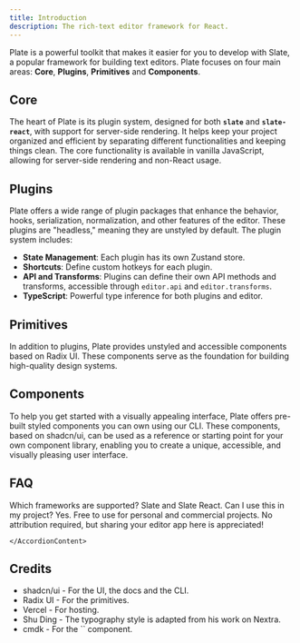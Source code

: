 ```yaml
---
title: Introduction
description: The rich-text editor framework for React.
---
```


Plate is a powerful toolkit that makes it easier for you to develop with <Link href="https://docs.slatejs.org/">Slate</Link>, a popular framework for building text editors. Plate focuses on four main areas: **Core**, **Plugins**, **Primitives** and **Components**.

## Core

The heart of Plate is its plugin system, designed for both **`slate`** and **`slate-react`**, with support for server-side rendering. It helps keep your project organized and efficient by separating different functionalities and keeping things clean. The core functionality is available in vanilla JavaScript, allowing for server-side rendering and non-React usage.

## Plugins

Plate offers a wide range of plugin packages that enhance the behavior, hooks, serialization, normalization, and other features of the editor. These plugins are "headless," meaning they are unstyled by default. The plugin system includes:

- **State Management**: Each plugin has its own Zustand store.
- **Shortcuts**: Define custom hotkeys for each plugin.
- **API and Transforms**: Plugins can define their own API methods and transforms, accessible through `editor.api` and `editor.transforms`.
- **TypeScript**: Powerful type inference for both plugins and editor.

## Primitives

In addition to plugins, Plate provides unstyled and accessible components based on <Link href="https://www.radix-ui.com/">Radix UI</Link>. These components serve as the foundation for building high-quality design systems.

## Components

To help you get started with a visually appealing interface, Plate offers pre-built styled components you can own using our CLI. These components, based on <Link href="https://ui.shadcn.com/">shadcn/ui</Link>, can be used as a reference or starting point for your own component library, enabling you to create a unique, accessible, and visually pleasing user interface.

## FAQ

<Accordion type="multiple">

<AccordionItem value="faq-2">
<AccordionTrigger>
Which frameworks are supported?
</AccordionTrigger>
<AccordionContent>

<Link href="https://www.npmjs.com/package/slate">Slate</Link> and <Link href="https://www.npmjs.com/package/slate-react">Slate React</Link>.

</AccordionContent>
</AccordionItem>

<AccordionItem value="faq-3">
	<AccordionTrigger>
	Can I use this in my project?
	</AccordionTrigger>
	<AccordionContent>
Yes. Free to use for personal and commercial projects. No attribution required, but sharing your editor app <Link href="https://github.com/udecode/plate/issues/818">here</Link> is appreciated!

    </AccordionContent>

</AccordionItem>

</Accordion>

## Credits

- <Link href="https://ui.shadcn.com/">shadcn/ui</Link> - For the UI, the docs and the CLI.
- <Link href="https://radix-ui.com">Radix UI</Link> - For the primitives.
- <Link href="https://vercel.com">Vercel</Link> - For hosting.
- <Link href="https://shud.in">Shu Ding</Link> - The typography style is adapted from his work on <Link href="https://nextra.site">Nextra</Link>.
- <Link href="https://cmdk.paco.me">cmdk</Link> - For the `<Command />` component.
